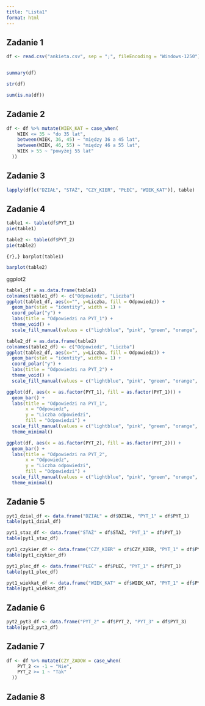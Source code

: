 ```yaml
---
title: "Lista1"
format: html
---
```


## Zadanie 1

```r
df <- read.csv("ankieta.csv", sep = ";", fileEncoding = "Windows-1250")


summary(df)
```

```r
str(df)
```

```r
sum(is.na(df))
```

## Zadanie 2

```r
df <- df %>% mutate(WIEK_KAT = case_when(
    WIEK <= 35 ~ "do 35 lat",
    between(WIEK, 36, 45) ~ "między 36 a 45 lat", 
    between(WIEK, 46, 55) ~ "między 46 a 55 lat",
    WIEK > 55 ~ "powyżej 55 lat"
  ))
```

## Zadanie 3

```r
lapply(df[c("DZIAŁ", "STAŻ", "CZY_KIER", "PŁEĆ", "WIEK_KAT")], table)
```

## Zadanie 4

```r
table1 <- table(df$PYT_1)
pie(table1)
```

```r
table2 <- table(df$PYT_2)
pie(table2)
```

```{r},}
barplot(table1)
```

```r
barplot(table2)
```

ggplot2

```r
table1_df = as.data.frame(table1)
colnames(table1_df) <- c("Odpowiedz", "Liczba")
ggplot(table1_df, aes(x="", y=Liczba, fill = Odpowiedz)) +
  geom_bar(stat = "identity", width = 1) +
  coord_polar("y") + 
  labs(title = "Odpowiedzi na PYT_1") +
  theme_void() + 
  scale_fill_manual(values = c("lightblue", "pink", "green", "orange", "purple"))
```

```r
table2_df = as.data.frame(table2)
colnames(table2_df) <- c("Odpowiedz", "Liczba")
ggplot(table2_df, aes(x="", y=Liczba, fill = Odpowiedz)) +
  geom_bar(stat = "identity", width = 1) +
  coord_polar("y") + 
  labs(title = "Odpowiedzi na PYT_2") +
  theme_void() + 
  scale_fill_manual(values = c("lightblue", "pink", "green", "orange", "purple"))
```

```r
ggplot(df, aes(x = as.factor(PYT_1), fill = as.factor(PYT_1))) +
  geom_bar() +
  labs(title = "Odpowiedzi na PYT_1",
       x = "Odpowiedz",
       y = "Liczba odpowiedzi",
       fill = "Odpowiedzi") +
  scale_fill_manual(values = c("lightblue", "pink", "green", "orange", "purple")) +
  theme_minimal()
```

```r
ggplot(df, aes(x = as.factor(PYT_2), fill = as.factor(PYT_2))) +
  geom_bar() +
  labs(title = "Odpowiedzi na PYT_2",
       x = "Odpowiedz",
       y = "Liczba odpowiedzi",
       fill = "Odpowiedzi") +
  scale_fill_manual(values = c("lightblue", "pink", "green", "orange", "purple")) +
  theme_minimal()
```

## Zadanie 5

```r
pyt1_dzial_df <- data.frame("DZIAŁ" = df$DZIAŁ, "PYT_1" = df$PYT_1)
table(pyt1_dzial_df)
```

```r
pyt1_staz_df <- data.frame("STAŻ" = df$STAŻ, "PYT_1" = df$PYT_1)
table(pyt1_staz_df)
```

```r
pyt1_czykier_df <- data.frame("CZY_KIER" = df$CZY_KIER, "PYT_1" = df$PYT_1)
table(pyt1_czykier_df)
```

```r
pyt1_plec_df <- data.frame("PŁEĆ" = df$PŁEĆ, "PYT_1" = df$PYT_1)
table(pyt1_plec_df)
```

```r
pyt1_wiekkat_df <- data.frame("WIEK_KAT" = df$WIEK_KAT, "PYT_1" = df$PYT_1)
table(pyt1_wiekkat_df)
```

## Zadanie 6

```r
pyt2_pyt3_df <- data.frame("PYT_2" = df$PYT_2, "PYT_3" = df$PYT_3)
table(pyt2_pyt3_df)
```

## Zadanie 7

```r
df <- df %>% mutate(CZY_ZADOW = case_when(
    PYT_2 <= -1 ~ "Nie",
    PYT_2 >= 1 ~ "Tak"
  ))
```

## Zadanie 8
